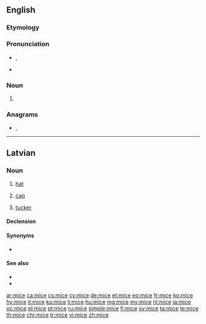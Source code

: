 ==English==

===Etymology===
{{rfe|en}}

===Pronunciation===
* {{enPR|mīs}}, {{IPA|/maɪs/|lang=en}}
* {{rhymes|aɪs|lang=en}}

===Noun===
{{head|en|noun plural form}}

# {{en-irregular plural of|mouse}}

===Anagrams===
* {{l|en|emic}}, {{l|en|ICEM}}

----

==Latvian==

===Noun===
{{lv-noun|f|5th}}

# {{label|lv|colloquial}} [[hat]]
# {{label|lv|colloquial}} [[cap]]
# {{label|lv|colloquial}} [[tucker]]

====Declension====
{{lv-decl-noun|mi|e|5th||c|č}}

====Synonyms====
* {{l|lv|aube}}

====See also====
* {{l|lv|cepure|g=f}}
* {{l|lv|platmale|g=f}}

[[ar:mice]]
[[ca:mice]]
[[cs:mice]]
[[cy:mice]]
[[de:mice]]
[[et:mice]]
[[eo:mice]]
[[fr:mice]]
[[ko:mice]]
[[hy:mice]]
[[it:mice]]
[[ku:mice]]
[[li:mice]]
[[hu:mice]]
[[mg:mice]]
[[my:mice]]
[[nl:mice]]
[[ja:mice]]
[[oc:mice]]
[[pl:mice]]
[[pt:mice]]
[[ru:mice]]
[[simple:mice]]
[[fi:mice]]
[[sv:mice]]
[[ta:mice]]
[[te:mice]]
[[th:mice]]
[[chr:mice]]
[[tr:mice]]
[[vi:mice]]
[[zh:mice]]
